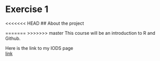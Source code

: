 
# Exercise 1  

<<<<<<< HEAD
## About the project

=======
>>>>>>> master
This course will be an introduction to R and Github.

Here is the link to my IODS page  
[link](https://github.com/obruck/IODS-project)
